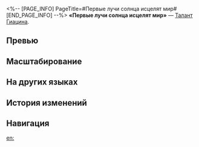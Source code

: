 <%-- [PAGE_INFO]
PageTitle=#Первые лучи солнца исцелят мир#
[END_PAGE_INFO] --%>
{{Навык Инфобокс
|Название         = Первые лучи солнца исцелят мир
|Изображение      = Навык Первые лучи солнца исцелят мир.png
|Персонаж         = Гиацина
|Тип              = Талант
|Тэг              = Усиление
|УронСтойк        = 
|ЭнергияГен       = 
|Энергия          = 
|Длительность     = 
|Описание         = Изначально макс. НР духа памяти Ики равно 50% от макс. НР Гиацины. Когда Гиацина или Ика исцеляют кого-либо, наносимый Икой урон повышается на {{Цвет|Выделенный|40%—88%}} на 2 хода. Этот эффект может складываться до 3 раз.
|Свойство1        = 
|Масштабирование1 = 
}}
'''«Первые лучи солнца исцелят мир»''' — [[Талант]] [[Гиацина]].

==Превью==
{{Превью
|Файл = Первые лучи солнца исцелят мир Превью
}}

==Масштабирование==
{{Масштабирование навыка
|40%;44%;48%;52%;56%;60%;65%;70%;75%;80%;84%;88%;92%;96%;100%
}}

==На других языках==
{{На других языках
|en   = First Light Heals the World
|zhs  = 疗愈世间的晨曦
|zht  = 療癒世間的晨曦
|ja   = {{Rubi|世界|せかい}}を{{Rubi|癒|い}}やす{{Rubi|暁|あかつき}}の{{Rubi|光|ひかり}}
|ko   = 세상을 치유하는 아침햇살
|es   = Alborada que cura al mundo
|fr   = L'aube guérit le monde
|ru   = Первые лучи солнца исцелят мир
|th   = First Light Heals the World
|vi   = Ánh Bình Minh Chữa Lành Thế Gian
|de   = Weltheilendes Morgenlicht
|id   = First Light Heals the World
|pt   = A Primeira Luz Cura o Mundo
}}

==История изменений==
{{История изменений|3.5}}

==Навигация==
{{Навык Навбокс|Гиацина}}

[[en:]]